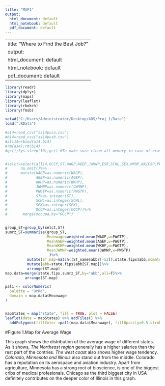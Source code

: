 ---
title: "MAP1"
output:
  html_document: default
  html_notebook: default
  pdf_document: default
---


---
title: "Where to Find the Best Job?"
output:
  html_document: default
  html_notebook: default
  pdf_document: default
---

       

```{r map1, echo=FALSE, message=FALSE}
library(readr)
library(dplyr)
library(maps)
library(leaflet)
library(rbokeh)
library(fmsb)

setwd("C:/Users/Administrator/Desktop/ADS/Proj 1/Data")
load(".RData")

#a14=read_csv("ss14pusa.csv")
#b14=read_csv("ss14pusb.csv")
#all14=rbind(a14,b14)
#rm(a14);rm(b14)
#gc();Sys.sleep(10);gc() #To make sure clean all memory in case of crash


#selct=select(all14,OCCP,ST,WAGP,AGEP,JWMNP,ESR,SCHL,SEX,WKHP,NAICSP,PWGTP,POWSP,POWPUMA)%>%
#      na.omit()%>%
#      mutate(WAGP=as.numeric(WAGP),
#             AGEP=as.numeric(AGEP),
#             WKHP=as.numeric(WKHP),
#             JWMNP=as.numeric(JWMNP),
#             PWGTP=as.numeric(PWGTP),
#             ST=as.integer(ST),
#             SCHL=as.integer(SCHL),
#             SEX=as.integer(SEX),
#             OCCP=as.integer(OCCP))%>%
#       merge(occupa,by="OCCP")
      

group_ST=group_by(selct,ST)
sumrz_ST=summarise(group_ST,
                   Meanwage=weighted.mean(WAGP,w=PWGTP),
                   MeanAGEP=weighted.mean(AGEP,w=PWGTP),
                   MeanWKHP=weighted.mean(WKHP,w=PWGTP),
                   MeanJWMNP=weighted.mean(JWMNP,w=PWGTP)
                    )%>%
          mutate(ST.map=match((ST_name$abbr[-52]),state.fips$abb,nomatch=99))%>%
          mutate(abb=state.fips$abb[ST.map])%>%
          arrange(ST.map)
map.data=merge(state.fips,sumrz_ST,by="abb",all=T)%>%
         arrange(ST.map)

pal1 <- colorNumeric(
  palette = "OrRd",
  domain = map.data$Meanwage
)


mapStates = map("state", fill = TRUE, plot = FALSE)
leaflet(data = mapStates) %>% addTiles() %>%
  addPolygons(fillColor =pal1(map.data$Meanwage), fillOpacity=0.5,stroke = FALSE)
```

#Figure 1.Map for Average Wage

This graph shows the distribution of the average wage of different states. As it shows, _The Northeast region_ generally has a higher salaries than the rest part of the contries. _The west coast_ also shows higher wage tendency. _Colorado, Minnesota and Illinois_ also stand out from the middle. Colorado has a reputation on its aerospace and aviation industry. Apart from agriculture, Minnesota has a strong root of bioscience, is one of the biggest cribs of medical profesionals. Chicago as the third biggest city in USA definitely contributes on the deeper color of Illinois in this graph.

